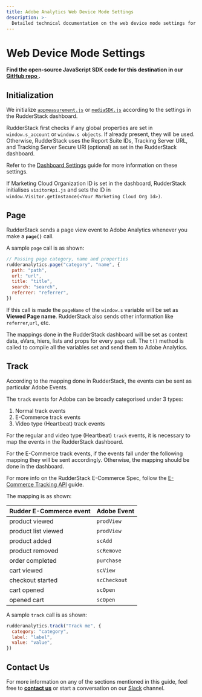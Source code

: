 ```yaml
---
title: Adobe Analytics Web Device Mode Settings
description: >-
  Detailed technical documentation on the web device mode settings for Adobe Analytics destination.
---
```


# Web Device Mode Settings

<div class="successBlock">
  <strong>
    Find the open-source JavaScript SDK code for this destination in our
    <a href="https://github.com/rudderlabs/rudder-sdk-js/tree/adobe-analytics-dest-prod-staging/integrations/AdobeAnalytics">
      GitHub repo
    </a>.
  </strong>
</div>

## Initialization

We initialize [`appmeasurement.js`](https://cdn.rudderlabs.com/adobe-analytics-js/adobe-analytics-js.js) or [`mediaSDK.js`](https://cdn.rudderlabs.com/adobe-analytics-js/adobe-analytics-js-heartbeat.js) according to the settings in the RudderStack dashboard.

RudderStack first checks if any global properties are set in `window.s_account` or `window.s objects`. If already present, they will be used. Otherwise, RudderStack uses the Report Suite IDs, Tracking Server URL, and Tracking Server Secure URl (optional) as set in the RudderStack dashboard.

<div class="infoBlock">
Refer to the <a href="./">Dashboard Settings</a> guide for more information on these settings.

</div>

If Marketing Cloud Organization ID is set in the dashboard, RudderStack initialises `visitorApi.js` and sets the ID in `window.Visitor.getInstance(<Your Marketing Cloud Org Id>)`.

## Page

RudderStack sends a page view event to Adobe Analytics whenever you make a **`page()`** call.

A sample `page` call is as shown:

```javascript
// Passing page category, name and properties
rudderanalytics.page("category", "name", {
  path: "path",
  url: "url",
  title: "title",
  search: "search",
  referrer: "referrer",
})
```

If this call is made the `pageName` of the `window.s` variable will be set as **Viewed Page name**. RudderStack also sends other information like `referrer`,`url`, etc.

<div class="infoBlock">
The mappings done in the RudderStack dashboard will be set as context data, eVars, hiers, lists and props for every <code class="inline-code">page</code> call. The <code class="inline-code">t()</code> method is called to compile all the variables set and send them to Adobe Analytics.

</div>

## Track

According to the mapping done in RudderStack, the events can be sent as particular Adobe Events.

The `track` events for Adobe can be broadly categorised under 3 types:

1. Normal track events
2. E-Commerce track events
3. Video type (Heartbeat) track events

<div class="infoBlock">
For the regular and video type (Heartbeat) <code class="inline-code">track</code> events, it is necessary to map the events in the RudderStack dashboard.

</div>

For the E-Commerce track events, if the events fall under the following mapping they will be sent accordingly. Otherwise, the mapping should be done in the dashboard.

<div class="infoBlock">
For more info on the RudderStack E-Commerce Spec, follow the <a href="../../../rudderstack-api/rudderstack-ecommerce-events-specification">E-Commerce Tracking API</a> guide.

</div>

The mapping is as shown:

| Rudder E-Commerce event | Adobe Event  |
| :---------------------- | :----------- |
| product viewed          | `prodView`   |
| product list viewed     | `prodView`   |
| product added           | `scAdd`      |
| product removed         | `scRemove`   |
| order completed         | `purchase`   |
| cart viewed             | `scView`     |
| checkout started        | `scCheckout` |
| cart opened             | `scOpen`     |
| opened cart             | `scOpen`     |

A sample `track` call is as shown:

```javascript
rudderanalytics.track("Track me", {
  category: "category",
  label: "label",
  value: "value",
})
```

## Contact Us

For more information on any of the sections mentioned in this guide, feel free to [**contact us**](mailto:%20docs@rudderstack.com) or start a conversation on our [Slack](https://resources.rudderstack.com/join-rudderstack-slack) channel.
